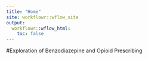 ```yaml
---
title: "Home"
site: workflowr::wflow_site
output:
  workflowr::wflow_html:
    toc: false
---
```


#Exploration of Benzodiazepine and Opioid Prescribing


